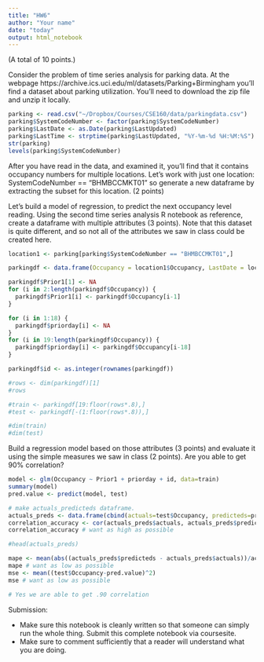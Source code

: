 ```yaml
---
title: "HW6"
author: "Your name"
date: "today"
output: html_notebook
---
```


(A total of 10 points.)

Consider the problem of time series analysis for parking data.  At the webpage https://archive.ics.uci.edu/ml/datasets/Parking+Birmingham you'll find a dataset about parking utilization.  You'll need to download the zip file and unzip it locally.

```r
parking <- read.csv("~/Dropbox/Courses/CSE160/data/parkingdata.csv")
parking$SystemCodeNumber <- factor(parking$SystemCodeNumber)
parking$LastDate <- as.Date(parking$LastUpdated)
parking$LastTime <- strptime(parking$LastUpdated, "%Y-%m-%d %H:%M:%S")
str(parking)
levels(parking$SystemCodeNumber)
```

After you have read in the data, and examined it, you'll find that it contains occupancy numbers for multiple locations.  Let's work with just one location: 
SystemCodeNumber == "BHMBCCMKT01" so generate a new dataframe by extracting the subset for this location.  (2 points)

Let's build a model of regression, to predict the next occupancy level reading.  Using the second time series analysis R notebook as reference, create a dataframe with multiple attributes (3 points).  Note that this dataset is quite different, and so not all of the attributes we saw in class could be created here.

```r
location1 <- parking[parking$SystemCodeNumber == "BHMBCCMKT01",]

parkingdf <- data.frame(Occupancy = location1$Occupancy, LastDate = location1$LastDate, LastTime = location1$LastTime)

parkingdf$Prior1[1] <- NA
for (i in 2:length(parkingdf$Occupancy)) {
  parkingdf$Prior1[i] <- parkingdf$Occupancy[i-1]
}

for (i in 1:18) {
  parkingdf$priorday[i] <- NA
}
for (i in 19:length(parkingdf$Occupancy)) {
  parkingdf$priorday[i] <- parkingdf$Occupancy[i-18]
}

parkingdf$id <- as.integer(rownames(parkingdf))

#rows <- dim(parkingdf)[1]
#rows

#train <- parkingdf[19:floor(rows*.8),]
#test <- parkingdf[-(1:floor(rows*.8)),]

#dim(train)
#dim(test)


```

Build a regression model based on those attributes (3 points) and evaluate it using the simple measures we saw in class (2 points).  Are you able to get 90% correlation?

```r
model <- glm(Occupancy ~ Prior1 + priorday + id, data=train)
summary(model)
pred.value <- predict(model, test)

# make actuals_predicteds dataframe.
actuals_preds <- data.frame(cbind(actuals=test$Occupancy, predicteds=pred.value))  
correlation_accuracy <- cor(actuals_preds$actuals, actuals_preds$predicteds)  # 63.7%
correlation_accuracy # want as high as possible

#head(actuals_preds)

mape <- mean(abs((actuals_preds$predicteds - actuals_preds$actuals))/actuals_preds$actuals)
mape # want as low as possible
mse <- mean((test$Occupancy-pred.value)^2)
mse # want as low as possible

# Yes we are able to get .90 correlation
```

Submission:

- Make sure this notebook is cleanly written so that someone can simply run the whole thing.  Submit this complete notebook via coursesite.
- Make sure to comment sufficiently that a reader will understand what you are doing.
